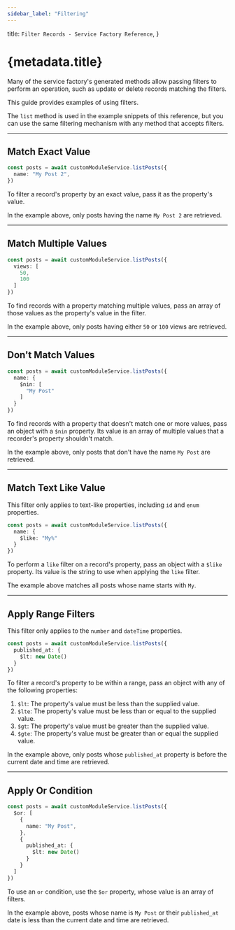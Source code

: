 ```yaml
---
sidebar_label: "Filtering"
---
```


  title: `Filter Records - Service Factory Reference`,
}

# {metadata.title}

Many of the service factory's generated methods allow passing filters to perform an operation, such as update or delete records matching the filters.

This guide provides examples of using filters.

<Note>

The `list` method is used in the example snippets of this reference, but you can use the same filtering mechanism with any method that accepts filters.

</Note>

---

## Match Exact Value

```ts
const posts = await customModuleService.listPosts({
  name: "My Post 2",
})
```

To filter a record's property by an exact value, pass it as the property's value.

In the example above, only posts having the name `My Post 2` are retrieved.

---

## Match Multiple Values

```ts
const posts = await customModuleService.listPosts({
  views: [
    50,
    100
  ]
})
```

To find records with a property matching multiple values, pass an array of those values as the property's value in the filter.

In the example above, only posts having either `50` or `100` views are retrieved.

---

## Don't Match Values

```ts
const posts = await customModuleService.listPosts({
  name: {
    $nin: [
      "My Post"
    ]
  }
})
```

To find records with a property that doesn't match one or more values, pass an object with a `$nin` property. Its value is an array of multiple values that a recorder's property shouldn't match.

In the example above, only posts that don't have the name `My Post` are retrieved.

---

## Match Text Like Value

<Note>

This filter only applies to text-like properties, including `id` and `enum` properties.

</Note>

```ts
const posts = await customModuleService.listPosts({
  name: {
    $like: "My%"
  }
})
```

To perform a `like` filter on a record's property, pass an object with a `$like` property. Its value is the string to use when applying the `like` filter.

The example above matches all posts whose name starts with `My`.

---

## Apply Range Filters

<Note>

This filter only applies to the `number` and `dateTime` properties.

</Note>

```ts
const posts = await customModuleService.listPosts({
  published_at: {
    $lt: new Date()
  }
})
```

To filter a record's property to be within a range, pass an object with any of the following properties:

1. `$lt`: The property's value must be less than the supplied value.
2. `$lte`: The property's value must be less than or equal to the supplied value.
3. `$gt`: The property's value must be greater than the supplied value.
4. `$gte`: The property's value must be greater than or equal the supplied value.

In the example above, only posts whose `published_at` property is before the current date and time are retrieved.

---

## Apply Or Condition

```ts
const posts = await customModuleService.listPosts({
  $or: [
    {
      name: "My Post",
    },
    {
      published_at: {
        $lt: new Date()
      }
    }
  ]
})
```

To use an `or` condition, use the `$or` property, whose value is an array of filters.

In the example above, posts whose name is `My Post` or their `published_at` date is less than the current date and time are retrieved.
